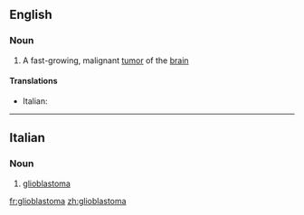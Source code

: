 ==English==

===Noun===
{{wikipedia}}
{{en-noun|s|glioblastomata}}

# A fast-growing, malignant [[tumor]] of the [[brain]]

====Translations====
{{trans-top|fast-growing tumor of the brain}}
* Italian: {{t|it|glioblastoma|m}}
{{trans-mid}}
{{trans-bottom}}

----

==Italian==

===Noun===
{{wikipedia|lang=it}}
{{it-noun|m|glioblastomi}}

# {{context|oncology|lang=it}} [[#English|glioblastoma]]

[[fr:glioblastoma]]
[[zh:glioblastoma]]